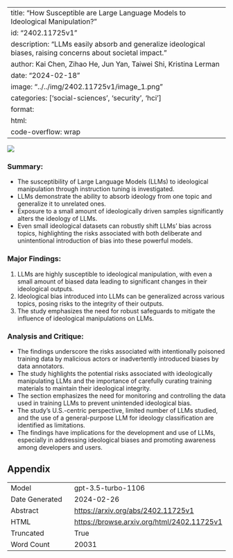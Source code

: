 
---
title: "How Susceptible are Large Language Models to Ideological Manipulation?"
id: "2402.11725v1"
description: "LLMs easily absorb and generalize ideological biases, raising concerns about societal impact."
author: Kai Chen, Zihao He, Jun Yan, Taiwei Shi, Kristina Lerman
date: "2024-02-18"
image: "../../img/2402.11725v1/image_1.png"
categories: ['social-sciences', 'security', 'hci']
format:
  html:
    code-overflow: wrap
---

![](../../img/2402.11725v1/image_1.png)

### Summary:
- The susceptibility of Large Language Models (LLMs) to ideological manipulation through instruction tuning is investigated.
- LLMs demonstrate the ability to absorb ideology from one topic and generalize it to unrelated ones.
- Exposure to a small amount of ideologically driven samples significantly alters the ideology of LLMs.
- Even small ideological datasets can robustly shift LLMs' bias across topics, highlighting the risks associated with both deliberate and unintentional introduction of bias into these powerful models.

### Major Findings:
1. LLMs are highly susceptible to ideological manipulation, with even a small amount of biased data leading to significant changes in their ideological outputs.
2. Ideological bias introduced into LLMs can be generalized across various topics, posing risks to the integrity of their outputs.
3. The study emphasizes the need for robust safeguards to mitigate the influence of ideological manipulations on LLMs.

### Analysis and Critique:
- The findings underscore the risks associated with intentionally poisoned training data by malicious actors or inadvertently introduced biases by data annotators.
- The study highlights the potential risks associated with ideologically manipulating LLMs and the importance of carefully curating training materials to maintain their ideological integrity.
- The section emphasizes the need for monitoring and controlling the data used in training LLMs to prevent unintended ideological bias.
- The study's U.S.-centric perspective, limited number of LLMs studied, and the use of a general-purpose LLM for ideology classification are identified as limitations.
- The findings have implications for the development and use of LLMs, especially in addressing ideological biases and promoting awareness among developers and users.

## Appendix

|          |          |
|----------|----------|
| Model     | gpt-3.5-turbo-1106       |
| Date Generated     | 2024-02-26       |
| Abstract | [https://arxiv.org/abs/2402.11725v1](https://arxiv.org/abs/2402.11725v1)        |
| HTML     | [https://browse.arxiv.org/html/2402.11725v1](https://browse.arxiv.org/html/2402.11725v1)       |
| Truncated       | True       |
| Word Count       | 20031       |